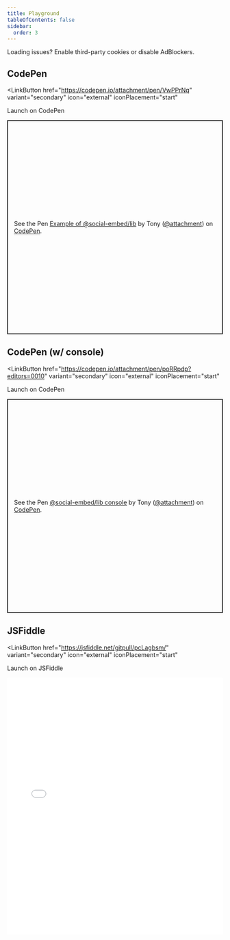 ```yaml
---
title: Playground
tableOfContents: false
sidebar:
  order: 3
---
```


<Aside type="tip">
Loading issues? Enable third-party cookies or disable AdBlockers.
</Aside>

## CodePen

<LinkButton
  href="https://codepen.io/attachment/pen/VwPPrNq"
  variant="secondary"
  icon="external"
  iconPlacement="start"
>
  Launch on CodePen
</LinkButton>

<p class="codepen" data-height="500" data-default-tab="js,result" data-slug-hash="VwPPrNq" data-pen-title="Example of @social-embed/lib" data-preview="true" data-editable="true" data-user="attachment" style="height: 500px; box-sizing: border-box; display: flex; align-items: center; justify-content: center; border: 2px solid; margin: 1em 0; padding: 1em;">
  <span>See the Pen <a href="https://codepen.io/attachment/pen/VwPPrNq">
  Example of @social-embed/lib</a> by Tony (<a href="https://codepen.io/attachment">@attachment</a>)
  on <a href="https://codepen.io">CodePen</a>.</span>
</p>
<script async src="https://public.codepenassets.com/embed/index.js"></script>

## CodePen (w/ console)

<LinkButton
  href="https://codepen.io/attachment/pen/poRRpdp?editors=0010"
  variant="secondary"
  icon="external"
  iconPlacement="start"
>
  Launch on CodePen
</LinkButton>

<p class="codepen" data-height="500" data-default-tab="js,result" data-slug-hash="poRRpdp" data-pen-title="@social-embed/lib console" data-preview="true" data-editable="true" data-user="attachment" style="height: 500px; box-sizing: border-box; display: flex; align-items: center; justify-content: center; border: 2px solid; margin: 1em 0; padding: 1em;">
  <span>See the Pen <a href="https://codepen.io/attachment/pen/poRRpdp">
  @social-embed/lib console</a> by Tony (<a href="https://codepen.io/attachment">@attachment</a>)
  on <a href="https://codepen.io">CodePen</a>.</span>
</p>
<script async src="https://public.codepenassets.com/embed/index.js"></script>

## JSFiddle

<LinkButton
  href="https://jsfiddle.net/gitpull/pcLagbsm/"
  variant="secondary"
  icon="external"
  iconPlacement="start"
>
  Launch on JSFiddle
</LinkButton>

<iframe width="100%" height="600" src="//jsfiddle.net/gitpull/pcLagbsm/embedded/result,js/" frameborder="0" loading="lazy" allowtransparency="true" allowfullscreen="true"></iframe>

